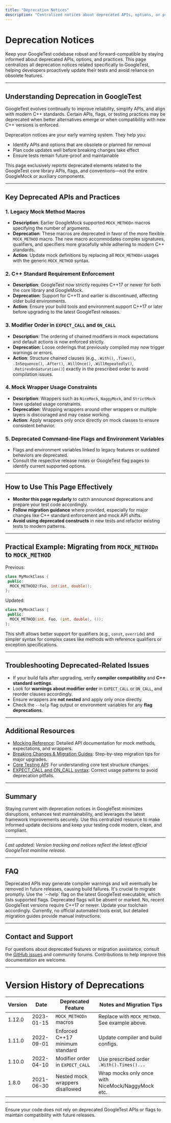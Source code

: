 ```yaml
---
title: "Deprecation Notices"
description: "Centralized notices about deprecated APIs, options, or practices within GoogleTest. This resource enables developers to future-proof code and avoid obsolete features."
---
```


# Deprecation Notices

Keep your GoogleTest codebase robust and forward-compatible by staying informed about deprecated APIs, options, and practices. This page centralizes all deprecation notices related specifically to GoogleTest, helping developers proactively update their tests and avoid reliance on obsolete features.

---

## Understanding Deprecation in GoogleTest

GoogleTest evolves continually to improve reliability, simplify APIs, and align with modern C++ standards. Certain APIs, flags, or testing practices may be deprecated when better alternatives emerge or when compatibility with new C++ versions is enforced.

Deprecation notices are your early warning system. They help you:

- Identify APIs and options that are obsolete or planned for removal
- Plan code updates well before breaking changes take effect
- Ensure tests remain future-proof and maintainable

This page exclusively reports deprecated elements related to the GoogleTest core library APIs, flags, and conventions—not the entire GoogleMock or auxiliary components.

---

## Key Deprecated APIs and Practices

### 1. Legacy Mock Method Macros

- **Description**: Earlier GoogleMock supported `MOCK_METHODn` macros specifying the number of arguments.
- **Deprecation**: These macros are deprecated in favor of the more flexible `MOCK_METHOD` macro. The new macro accommodates complex signatures, qualifiers, and specifiers more gracefully while adhering to modern C++ standards.
- **Action**: Update mock definitions by replacing all `MOCK_METHODn` usages with the generic `MOCK_METHOD` syntax.

### 2. C++ Standard Requirement Enforcement

- **Description**: GoogleTest now strictly requires C++17 or newer for both the core library and GoogleMock.
- **Deprecation**: Support for C++11 and earlier is discontinued, affecting older build environments.
- **Action**: Ensure your build tools and environment support C++17 or later before upgrading to the latest GoogleTest releases.

### 3. Modifier Order in `EXPECT_CALL` and `ON_CALL`

- **Description**: The ordering of chained modifiers in mock expectations and default actions is now enforced strictly.
- **Deprecation**: Loose orderings that previously compiled may now trigger warnings or errors.
- **Action**: Structure chained clauses (e.g., `.With()`, `.Times()`, `.InSequence()`, `.After()`, `.WillOnce()`, `.WillRepeatedly()`, `.RetiresOnSaturation()`) exactly in the prescribed order to avoid compilation issues.

### 4. Mock Wrapper Usage Constraints

- **Description**: Wrappers such as `NiceMock`, `NaggyMock`, and `StrictMock` have updated usage constraints.
- **Deprecation**: Wrapping wrappers around other wrappers or multiple layers is discouraged and may cease working.
- **Action**: Apply wrappers only once directly on mock classes to ensure consistent behavior.

### 5. Deprecated Command-line Flags and Environment Variables

- Flags and environment variables linked to legacy features or outdated behaviors are deprecated.
- Consult the respective release notes or GoogleTest flag pages to identify current supported options.

---

## How to Use This Page Effectively

- **Monitor this page regularly** to catch announced deprecations and prepare your test code accordingly.
- **Follow migration guidance** where provided, especially for major changes like C++ standard enforcement and mock API shifts.
- **Avoid using deprecated constructs** in new tests and refactor existing tests to modern patterns.

---

## Practical Example: Migrating from `MOCK_METHODn` to `MOCK_METHOD`

Previous:
```cpp
class MyMockClass {
 public:
  MOCK_METHOD2(Foo, int(int, double));
};
```

Updated:
```cpp
class MyMockClass {
 public:
  MOCK_METHOD(int, Foo, (int, double), ());
};
```

This shift allows better support for qualifiers (e.g., `const`, `override`) and simpler syntax for complex cases like methods with reference qualifiers or exception specifications.

---

## Troubleshooting Deprecated-Related Issues

- If your build fails after upgrading, verify **compiler compatibility** and **C++ standard settings**.
- Look for **warnings about modifier order** in `EXPECT_CALL` or `ON_CALL`, and reorder clauses accordingly.
- Ensure wrappers are **not nested** and apply only once directly.
- Check the `--help` flag output or environment variables for any **flag deprecations**.

---

## Additional Resources

- [Mocking Reference](../reference/mocking.md): Detailed API documentation for mock methods, expectations, and wrappers.
- [Breaking Changes & Migration Guides](../breaking-changes-migration/migration-guides.md): Step-by-step migration tips for major upgrades.
- [Core Testing API](../api-reference/core-testing-api/test-case-framework.md): For understanding core test structure changes.
- [EXPECT_CALL and ON_CALL syntax](../api-reference/core-testing-api/expectations-invocations.md): Correct usage patterns to avoid deprecation pitfalls.

---

## Summary

Staying current with deprecation notices in GoogleTest minimizes disruptions, enhances test maintainability, and leverages the latest framework improvements securely. Use this centralized resource to make informed update decisions and keep your testing code modern, clean, and compliant.

---

*Last updated: Version tracking and notices reflect the latest official GoogleTest mainline release.*

---

## FAQ

<AccordionGroup title="Frequently Asked Questions about Deprecations">
<Accordion title="What happens if I use deprecated APIs?">
Deprecated APIs may generate compiler warnings and will eventually be removed in future releases, causing build failures. It's crucial to migrate promptly.
</Accordion>
<Accordion title="How do I check which flags are deprecated?">
Use the `--help` flag on the latest GoogleTest executable, which lists supported flags. Deprecated flags will be absent or marked.
</Accordion>
<Accordion title="Can I still build with older C++ standards?">
No, recent GoogleTest versions require C++17 or newer. Update your toolchain accordingly.
</Accordion>
<Accordion title="Are there automated migration tools?">
Currently, no official automated tools exist, but detailed migration guides provide manual instructions.
</Accordion>
</AccordionGroup>

---

## Contact and Support

For questions about deprecated features or migration assistance, consult the [GitHub issues](https://github.com/google/googletest/issues) and community forums. Contributions to help improve this documentation are welcome.

---

# Version History of Deprecations

| Version | Date       | Deprecated Feature                   | Notes and Migration Tips                       |
|---------|------------|------------------------------------|-----------------------------------------------|
| 1.12.0  | 2023-01-15 | `MOCK_METHODn` macros               | Replace with `MOCK_METHOD`. See example above.|
| 1.11.0  | 2022-09-01 | Enforced C++17 minimum standard     | Update compiler and build configs.            |
| 1.10.0  | 2022-04-10 | Modifier order in `EXPECT_CALL`    | Use prescribed order `.With().Times()...`     |
| 1.8.0   | 2021-06-30 | Nested mock wrappers disallowed     | Wrap mocks only once with NiceMock/NaggyMock etc. |

---

<Check>
Ensure your code does not rely on deprecated GoogleTest APIs or flags to maintain compatibility with future releases.
</Check>
